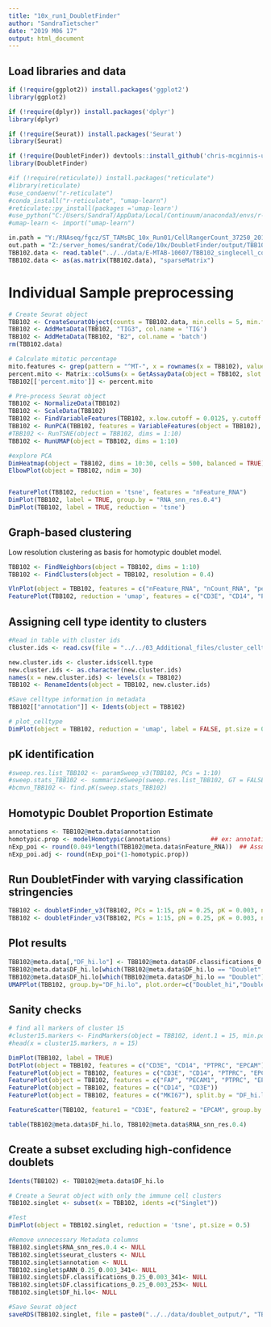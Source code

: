 ```yaml
---
title: "10x_run1_DoubletFinder"
author: "SandraTietscher"
date: "2019 M06 17"
output: html_document
---
```



## Load libraries and data

```r
if (!require(ggplot2)) install.packages('ggplot2')
library(ggplot2)

if (!require(dplyr)) install.packages('dplyr')
library(dplyr)

if (!require(Seurat)) install.packages('Seurat')
library(Seurat)

if (!require(DoubletFinder)) devtools::install_github('chris-mcginnis-ucsf/DoubletFinder')
library(DoubletFinder)

#if (!require(reticulate)) install.packages("reticulate")
#library(reticulate)
#use_condaenv("r-reticulate")
#conda_install("r-reticulate", "umap-learn")
#reticulate::py_install(packages ='umap-learn')
#use_python("C:/Users/SandraT/AppData/Local/Continuum/anaconda3/envs/r-reticulate/python.exe")
#umap-learn <- import("umap-learn")

in.path = "Y:/RNAseq/fgcz/ST_TAMsBC_10x_Run01/CellRangerCount_37250_2019-05-27--16-31-27/"
out.path = "Z:/server_homes/sandrat/Code/10x/DoubletFinder/output/TBB102/"
TBB102.data <- read.table("../../data/E-MTAB-10607/TBB102_singlecell_count_matrix.txt")
TBB102.data <- as(as.matrix(TBB102.data), "sparseMatrix")
```

# Individual Sample preprocessing

```r

# Create Seurat object
TBB102 <- CreateSeuratObject(counts = TBB102.data, min.cells = 5, min.features = 200, project = "TBB102")
TBB102 <- AddMetaData(TBB102, "TIG3", col.name = 'TIG')
TBB102 <- AddMetaData(TBB102, "B2", col.name = 'batch')
rm(TBB102.data)

# Calculate mitotic percentage
mito.features <- grep(pattern = "^MT-", x = rownames(x = TBB102), value = TRUE)
percent.mito <- Matrix::colSums(x = GetAssayData(object = TBB102, slot = 'counts')[mito.features, ]) / Matrix::colSums(x = GetAssayData(object = TBB102, slot = 'counts'))
TBB102[['percent.mito']] <- percent.mito

# Pre-process Seurat object
TBB102 <- NormalizeData(TBB102)
TBB102 <- ScaleData(TBB102)
TBB102 <- FindVariableFeatures(TBB102, x.low.cutoff = 0.0125, y.cutoff = 0.25, do.plot=FALSE)
TBB102 <- RunPCA(TBB102, features = VariableFeatures(object = TBB102), verbose = FALSE)
#TBB102 <- RunTSNE(object = TBB102, dims = 1:10)
TBB102 <- RunUMAP(object = TBB102, dims = 1:10)

#explore PCA
DimHeatmap(object = TBB102, dims = 10:30, cells = 500, balanced = TRUE)
ElbowPlot(object = TBB102, ndim = 30)


FeaturePlot(TBB102, reduction = 'tsne', features = "nFeature_RNA")
DimPlot(TBB102, label = TRUE, group.by = "RNA_snn_res.0.4")
DimPlot(TBB102, label = TRUE, reduction = 'tsne')
```

## Graph-based clustering
Low resolution clustering as basis for homotypic doublet model.

```r
TBB102 <- FindNeighbors(object = TBB102, dims = 1:10)
TBB102 <- FindClusters(object = TBB102, resolution = 0.4)

VlnPlot(object = TBB102, features = c("nFeature_RNA", "nCount_RNA", "percent.mito"), ncol = 3, pt.size = 0, sort = FALSE)
FeaturePlot(TBB102, reduction = 'umap', features = c("CD3E", "CD14", "PTPRC", "EPCAM", "PECAM1", "FAP"))
```
## Assigning cell type identity to clusters

```r
#Read in table with cluster ids
cluster.ids <- read.csv(file = "../../03_Additional_files/cluster_celltypes_res2_v2.csv")

new.cluster.ids <- cluster.ids$cell.type
new.cluster.ids <- as.character(new.cluster.ids)
names(x = new.cluster.ids) <- levels(x = TBB102)
TBB102 <- RenameIdents(object = TBB102, new.cluster.ids)

#Save celltype information in metadata
TBB102[["annotation"]] <- Idents(object = TBB102)

# plot_celltype 
DimPlot(object = TBB102, reduction = 'umap', label = FALSE, pt.size = 0.5, group.by = "annotation")
```
## pK identification

```r

#sweep.res.list_TBB102 <- paramSweep_v3(TBB102, PCs = 1:10)
#sweep.stats_TBB102 <- summarizeSweep(sweep.res.list_TBB102, GT = FALSE)
#bcmvn_TBB102 <- find.pK(sweep.stats_TBB102)

```

## Homotypic Doublet Proportion Estimate 
```r
annotations <- TBB102@meta.data$annotation
homotypic.prop <- modelHomotypic(annotations)           ## ex: annotations ~ number of cell types present
nExp_poi <- round(0.049*length(TBB102@meta.data$nFeature_RNA))  ## Assuming 8% doublet formation rate - tailor for your dataset
nExp_poi.adj <- round(nExp_poi*(1-homotypic.prop))
```


## Run DoubletFinder with varying classification stringencies 
```r
TBB102 <- doubletFinder_v3(TBB102, PCs = 1:15, pN = 0.25, pK = 0.003, nExp = nExp_poi, reuse.pANN = FALSE)
TBB102 <- doubletFinder_v3(TBB102, PCs = 1:15, pN = 0.25, pK = 0.003, nExp = nExp_poi.adj, reuse.pANN = "pANN_0.25_0.003_341")
```

## Plot results 
```r
TBB102@meta.data[,"DF_hi.lo"] <- TBB102@meta.data$DF.classifications_0.25_0.003_341
TBB102@meta.data$DF_hi.lo[which(TBB102@meta.data$DF_hi.lo == "Doublet" & TBB102@meta.data$DF.classifications_0.25_0.003_253 == "Singlet")] <- "Doublet_lo"
TBB102@meta.data$DF_hi.lo[which(TBB102@meta.data$DF_hi.lo == "Doublet")] <- "Doublet_hi"
UMAPPlot(TBB102, group.by="DF_hi.lo", plot.order=c("Doublet_hi","Doublet_lo","Singlet"), colors.use=c("black","gold","red"))

```

## Sanity checks

```r

# find all markers of cluster 15
#cluster15.markers <- FindMarkers(object = TBB102, ident.1 = 15, min.pct = 0.25)
#head(x = cluster15.markers, n = 15)

DimPlot(TBB102, label = TRUE)
DotPlot(object = TBB102, features = c("CD3E", "CD14", "PTPRC", "EPCAM"))
FeaturePlot(object = TBB102, features = c("CD3E", "CD14", "PTPRC", "EPCAM"))
FeaturePlot(object = TBB102, features = c("FAP", "PECAM1", "PTPRC", "EPCAM"))
FeaturePlot(object = TBB102, features = c("CD14", "CD3E"))
FeaturePlot(object = TBB102, features = c("MKI67"), split.by = "DF_hi.lo")

FeatureScatter(TBB102, feature1 = "CD3E", feature2 = "EPCAM", group.by = "DF_hi.lo")

table(TBB102@meta.data$DF_hi.lo, TBB102@meta.data$RNA_snn_res.0.4)
```

## Create a subset excluding high-confidence doublets
```r
Idents(TBB102) <- TBB102@meta.data$DF_hi.lo

# Create a Seurat object with only the immune cell clusters
TBB102.singlet <- subset(x = TBB102, idents =c("Singlet"))

#Test
DimPlot(object = TBB102.singlet, reduction = 'tsne', pt.size = 0.5)

#Remove unnecessary Metadata columns
TBB102.singlet$RNA_snn_res.0.4 <- NULL
TBB102.singlet$seurat_clusters <- NULL
TBB102.singlet$annotation <- NULL
TBB102.singlet$pANN_0.25_0.003_341<- NULL
TBB102.singlet$DF.classifications_0.25_0.003_341<- NULL
TBB102.singlet$DF.classifications_0.25_0.003_253<- NULL
TBB102.singlet$DF_hi.lo<- NULL

#Save Seurat object
saveRDS(TBB102.singlet, file = paste0("../../data/doublet_output/", "TBB102_singlet.rds"))
```